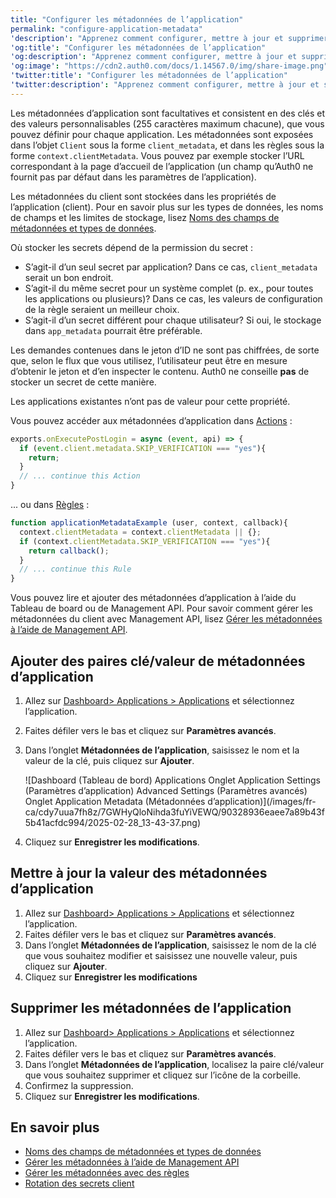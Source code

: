 ```yaml
---
title: "Configurer les métadonnées de l’application"
permalink: "configure-application-metadata"
'description': "Apprenez comment configurer, mettre à jour et supprimer les métadonnées de l’application (client_metadata et clientMetadata) dans les paramètres avancés des applications de l’Auh0 Dashboard."
'og:title': "Configurer les métadonnées de l’application"
'og:description': "Apprenez comment configurer, mettre à jour et supprimer les métadonnées de l’application (client_metadata et clientMetadata) dans les paramètres avancés des applications de l’Auh0 Dashboard."
'og:image': "https://cdn2.auth0.com/docs/1.14567.0/img/share-image.png"
'twitter:title': "Configurer les métadonnées de l’application"
'twitter:description': "Apprenez comment configurer, mettre à jour et supprimer les métadonnées de l’application (client_metadata et clientMetadata) dans les paramètres avancés des applications de l’Auh0 Dashboard."
---
```


Les métadonnées d’application sont facultatives et consistent en des clés et des valeurs personnalisables (255 caractères maximum chacune), que vous pouvez définir pour chaque application. Les métadonnées sont exposées dans l’objet `Client` sous la forme `client_metadata`, et dans les règles sous la forme `context.clientMetadata`. Vous pouvez par exemple stocker l’URL correspondant à la page d’accueil de l’application (un champ qu’Auth0 ne fournit pas par défaut dans les paramètres de l’application).

Les métadonnées du client sont stockées dans les propriétés de l’application (client). Pour en savoir plus sur les types de données, les noms de champs et les limites de stockage, lisez [Noms des champs de métadonnées et types de données](/docs/fr-ca/manage-users/user-accounts/metadata/metadata-fields-data).

<Card title="Où stocker les secrets client">

Où stocker les secrets dépend de la permission du secret :

* S’agit-il d’un seul secret par application? Dans ce cas, `client_metadata` serait un bon endroit.
* S’agit-il du même secret pour un système complet (p. ex., pour toutes les applications ou plusieurs)? Dans ce cas, les valeurs de configuration de la règle seraient un meilleur choix.
* S’agit-il d’un secret différent pour chaque utilisateur? Si oui, le stockage dans `app_metadata` pourrait être préférable.

</Card>

<Warning>

Les demandes contenues dans le jeton d’ID ne sont pas chiffrées, de sorte que, selon le flux que vous utilisez, l’utilisateur peut être en mesure d’obtenir le jeton et d’en inspecter le contenu. Auth0 ne conseille **pas** de stocker un secret de cette manière.

</Warning>

Les applications existantes n’ont pas de valeur pour cette propriété.

Vous pouvez accéder aux métadonnées d’application dans [Actions](/docs/fr-ca/customize/actions) :

```javascript lines
exports.onExecutePostLogin = async (event, api) => {
  if (event.client.metadata.SKIP_VERIFICATION === "yes"){
    return;
  }
  // ... continue this Action
}
```

... ou dans [Règles](/docs/fr-ca/customize/rules) :

```javascript lines
function applicationMetadataExample (user, context, callback){
  context.clientMetadata = context.clientMetadata || {};
  if (context.clientMetadata.SKIP_VERIFICATION === "yes"){
    return callback();
  }
  // ... continue this Rule
}
```

Vous pouvez lire et ajouter des métadonnées d’application à l’aide du Tableau de board ou de <Tooltip href="/docs/docs/fr-ca/glossary?term=management-api" tip="Management API
Un produit permettant aux clients d’effectuer des tâches administratives." cta="Voir le glossaire">Management API</Tooltip>. Pour savoir comment gérer les métadonnées du client avec Management API, lisez [Gérer les métadonnées à l’aide de Management API](/docs/fr-ca/manage-users/user-accounts/metadata/manage-metadata-api).

## Ajouter des paires clé/valeur de métadonnées d’application

1. Allez sur [Dashboard> Applications > Applications](https://manage.auth0.com/#/applications) et sélectionnez l’application.
2. Faites défiler vers le bas et cliquez sur **Paramètres avancés**.
3. Dans l’onglet **Métadonnées de l’application**, saisissez le nom et la valeur de la clé, puis cliquez sur **Ajouter**.

   <Frame>![Dashboard (Tableau de bord) Applications Onglet Application Settings (Paramètres d’application) Advanced Settings (Paramètres avancés) Onglet Application Metadata (Métadonnées d’application)](/images/fr-ca/cdy7uua7fh8z/7GWHyQloNihda3fuYiVEWQ/90328936eaee7a89b43f5b41acfdc994/2025-02-28_13-43-37.png)</Frame>

4. Cliquez sur **Enregistrer les modifications**.

## Mettre à jour la valeur des métadonnées d’application

1. Allez sur [Dashboard> Applications > Applications](https://manage.auth0.com/#/applications) et sélectionnez l’application.
2. Faites défiler vers le bas et cliquez sur **Paramètres avancés**.
3. Dans l’onglet **Métadonnées de l’application**, saisissez le nom de la clé que vous souhaitez modifier et saisissez une nouvelle valeur, puis cliquez sur **Ajouter**.
4. Cliquez sur **Enregistrer les modifications**

## Supprimer les métadonnées de l’application

1. Allez sur [Dashboard> Applications > Applications](https://manage.auth0.com/#/applications) et sélectionnez l’application.
2. Faites défiler vers le bas et cliquez sur **Paramètres avancés**.
3. Dans l’onglet **Métadonnées de l’application**, localisez la paire clé/valeur que vous souhaitez supprimer et cliquez sur l’icône de la corbeille.
4. Confirmez la suppression.
5. Cliquez sur **Enregistrer les modifications**.

## En savoir plus

* [Noms des champs de métadonnées et types de données](/docs/fr-ca/manage-users/user-accounts/metadata/metadata-fields-data)
* [Gérer les métadonnées à l’aide de Management API](/docs/fr-ca/manage-users/user-accounts/metadata/manage-metadata-api)
* [Gérer les métadonnées avec des règles](/docs/fr-ca/manage-users/user-accounts/metadata/manage-metadata-rules)
* [Rotation des secrets client](/docs/fr-ca/get-started/applications/rotate-client-secret)